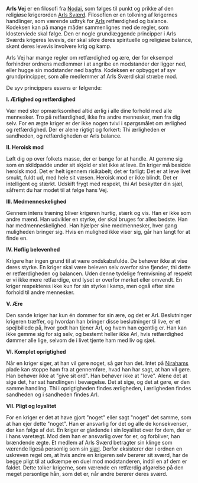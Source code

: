 {{title:Arls Vej}}
{{author:Laura Holmegaard}}
{{timestamp:2010-01-04T16:56:15Z}}
{{copyright:Arls Vej}}
'''Arls Vej''' er en filosofi fra [[Nodai]], som følges til punkt og prikke af den religiøse krigerorden [[Arls Sværd]]. Filosofien er en tolkning af krigernes handlinger, som værende udtryk for [[Arl|Arls]] retfærdighed og balance. Kodeksen kan på mange måder sammenlignes med de regler, som klosterviede skal følge. Den er nogle grundlæggende principper i Arls Sværds krigeres levevis, der skal sikre deres spirituelle og religiøse balance, skønt deres levevis involvere krig og kamp. 

Arls Vej har mange regler om retfærdighed og ære, der for eksempel forhindrer ordnens medlemmer i at angribe en modstander der ligger ned, eller hugge sin modstander ned bagfra. Kodeksen er opbygget af syv grundprincipper, som alle medlemmer af
Arls Sværd skal stræbe mod.

De syv princippers essens er følgende:

'''I. Ærlighed og retfærdighed'''

Vær med stor opmærksomhed altid ærlig i alle dine forhold med alle mennesker. Tro på retfærdighed, ikke fra andre mennesker,
men fra dig selv. For en ægte kriger er der ikke nogen tvivl i spørgsmålet om ærlighed og retfærdighed. Der er alene rigtigt og forkert: Thi ærligheden er sandheden, og retfærdigheden er Arls balance.

'''II. Heroisk mod'''

Løft dig op over folkets masse, der er bange for at handle. At gemme sig som en skildpadde under sit skjold er slet ikke at
leve. En kriger må besidde heroisk mod. Det er helt igennem risikabelt; det er farligt: Det er at leve livet smukt, fuldt ud, med hele sit væsen. Heroisk mod er ikke blindt. Det er intelligent og stærkt. Udskift frygt med respekt, thi Arl  beskytter din sjæl, såfremt du har modet til at følge hans Vej.

'''III. Medmenneskelighed'''

Gennem intens træning bliver krigeren hurtig, stærk og vis. Han er ikke som andre mænd. Han udvikler en styrke, der skal
bruges for alles bedste. Han har medmenneskelighed. Han hjælper sine medmennesker, hver gang muligheden bringer sig. Hvis en mulighed ikke viser sig, går han langt for at finde en.

'''IV. Høflig belevenhed'''

Krigere har ingen grund til at være ondskabsfulde. De behøver ikke at vise deres styrke. En kriger skal være beleven
selv overfor sine fjender, thi dette er retfærdigheden og balancen. Uden denne tydelige fremvisning af respekt er vi ikke
mere retfærdige, end lyset er overfor mørket eller omvendt. En kriger respekteres ikke kun for sin styrke i kamp, men også efter sine forhold til andre mennesker.

'''V. Ære'''

Den sande kriger har kun én dommer for sin ære, og det er Arl. Beslutninger krigeren træffer, og hvordan han bringer disse
beslutninger til live, er et spejlbillede på, hvor godt han tjener Arl, og hvem han egentlig er. Han kan ikke gemme sig for sig selv, og bestemt heller ikke Arl, hvis retfærdighed dømmer alle lige, selvom de i livet tjente ham med liv og sjæl.

'''VI. Komplet oprigtighed'''

Når en kriger siger, at han vil gøre noget, så gør han det. Intet på [[Niraham|Nirahams]] plade kan stoppe ham fra at gennemføre, hvad han har sagt, at han vil gøre. Han behøver ikke at "give sit ord". Han behøver ikke at "love". Alene det at sige det, har sat handlingen i bevægelse. Det at sige, og det at gøre, er den samme handling. Thi i oprigtigheden findes ærligheden, i ærligheden findes sandheden og i sandheden findes Arl.

'''VII. Pligt og loyalitet'''

For en kriger er det at have gjort "noget" eller sagt "noget" det samme, som at han ejer dette "noget". Han er ansvarlig for det og alle de konsekvenser, der kan følge af det. En kriger er glødende i sin loyalitet over for dem, der er i hans varetægt. Mod dem han er ansvarlig over for er, og forbliver, han brændende ægte. Et medlem af Arls Sværd betragter sin klinge som værende ligeså personlig som sin [[sjæl]]. Derfor eksisterer der i ordnen en uskreven regel om, at hvis andre
en krigeren selv berører sit sværd, har de begge pligt til at udkæmpe en duel mod modstanderen, indtil en af dem er faldet. Dette tolker krigerne, som værende en retfærdig afgørelse på den meget personlige hån, som det er, når andre berører deres sværd.